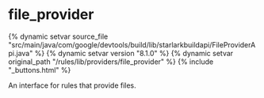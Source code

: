 <html devsite>
<head>
  <meta name="project_path" value="/_project.yaml">
  <meta name="book_path" value="/versions/8.1.0/_book.yaml">
</head>
<body>

<h1 class="page-title" id="modules.file_provider">file_provider</h1>

{% dynamic setvar source_file "src/main/java/com/google/devtools/build/lib/starlarkbuildapi/FileProviderApi.java" %}
{% dynamic setvar version "8.1.0" %}
{% dynamic setvar original_path "/rules/lib/providers/file_provider" %}
{% include "_buttons.html" %}
<!-- {% raw %} -->

An interface for rules that provide files.



</body>
</html>

<!-- {% endraw %} -->
